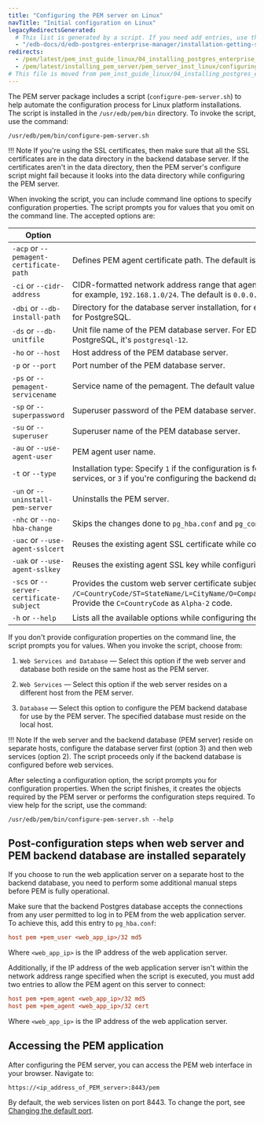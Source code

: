 ```yaml
---
title: "Configuring the PEM server on Linux"
navTitle: "Initial configuration on Linux"
legacyRedirectsGenerated:
  # This list is generated by a script. If you need add entries, use the `legacyRedirects` key.
  - "/edb-docs/d/edb-postgres-enterprise-manager/installation-getting-started/linux-installation-guide/8.0/configuring_the_pem_server_on_linux.html"
redirects:
  - /pem/latest/pem_inst_guide_linux/04_installing_postgres_enterprise_manager/05_configuring_the_pem_server_on_linux/
  - /pem/latest/installing_pem_server/pem_server_inst_linux/configuring_the_pem_server_on_linux/
# This file is moved from pem_inst_guide_linux/04_installing_postgres_enterprise_manager
---
```


The PEM server package includes a script (`configure-pem-server.sh`) to help automate the configuration process for Linux platform installations. The script is installed in the `/usr/edb/pem/bin` directory. To invoke the script, use the command:

```shell
/usr/edb/pem/bin/configure-pem-server.sh
```

!!! Note
    If you're using the SSL certificates, then make sure that all the SSL certificates are in the data directory in the backend database server. If the certificates aren't in the data directory, then the PEM server's configure script might fail because it looks into the data directory while configuring the PEM server.


When invoking the script, you can include command line options to specify configuration properties. The script prompts you for values that you omit on the command line. The accepted options are:

| Option                                   | Description                                                                                                                                                                                                                                                                         |
|------------------------------------------|-------------------------------------------------------------------------------------------------------------------------------------------------------------------------------------------------------------------------------------------------------------------------------------|
| `-acp` or `--pemagent-certificate-path`  | Defines PEM agent certificate path. The default is `/root/.pem`.                                                                                                                                                                                                                    |
| `-ci`  or `--cidr-address`               | CIDR-formatted network address range that agents connect to the server from, to be added to the server's `pg_hba.conf` file, for example, `192.168.1.0/24`. The default is `0.0.0.0/0`.                                                                                             |
| `-dbi` or `--db-install-path`            | Directory for the database server installation, for example, `/usr/edb/as12` for EDB Postgres Advanced Server or `/usr/pgsql-12` for PostgreSQL.                                                                                                                                    |
| `-ds`  or `--db-unitfile`                | Unit file name of the PEM database server. For EDB Postgres Advanced Server, the default file name is `edb-as-12`. For PostgreSQL, it's `postgresql-12`.                                                                                                                            |
| `-ho`  or `--host`                       | Host address of the PEM database server.                                                                                                                                                                                                                                            |
| `-p`   or `--port`                       | Port number of the PEM database server.                                                                                                                                                                                                                                             |
| `-ps`  or `--pemagent-servicename`       | Service name of the pemagent. The default value is `pemagent`.                                                                                                                                                                                                                      |
| `-sp`  or `--superpassword`              | Superuser password of the PEM database server. This value is required.                                                                                                                                                                                                              |
| `-su`  or `--superuser`                  | Superuser name of the PEM database server.                                                                                                                                                                                                                                          |
| `-au`  or `--use-agent-user`             | PEM agent user name.                                                                                                                                                                                                                                                                |
| `-t`   or `--type`                       | Installation type: Specify `1` if the configuration is for web services and backend database, `2` if you're configuring web services, or `3` if you're configuring the backend database. If you specify `3`, the database must reside on the local host.                            |
| `-un`  or `--uninstall-pem-server`       | Uninstalls the PEM server.                                                                                                                                                                                                                                                          |
| `-nhc` or `--no-hba-change`              | Skips the changes done to `pg_hba.conf` and `pg_config` files.                                                                                                                                                                                                                      |
| `-uac` or `--use-agent-sslcert`          | Reuses the existing agent SSL certificate while configuring the PEM server.                                                                                                                                                                                                         |
| `-uak` or `--use-agent-sslkey`           | Reuses the existing agent SSL key while configuring the PEM server.                                                                                                                                                                                                                 |
| `-scs` or `--server-certificate-subject` | Provides the custom web server certificate subject. The format is `/C=CountryCode/ST=StateName/L=CityName/O=CompanySelectionName/CN=CommonNameorHostname/emailAddress=user@company.com`. Provide the `C=CountryCode` as `Alpha-2` code. |
| `-h`   or `--help`                       | Lists all the available options while configuring the PEM server.                                                                                                                                                                                                                   |

If you don't provide configuration properties on the command line, the script prompts you for values. When you invoke the script, choose from:

1.  `Web Services and Database` &mdash; Select this option if the web server and database both reside on the same host as the PEM server.

2.  `Web Services` &mdash; Select this option if the web server resides on a different host from the PEM server.

3.  `Database` &mdash; Select this option to configure the PEM backend database for use by the PEM server. The specified database must reside on the local host.

!!! Note
    If the web server and the backend database (PEM server) reside on separate hosts, configure the database server first (option 3) and then web services (option 2). The script proceeds only if the backend database is configured before web services.

After selecting a configuration option, the script prompts you for configuration properties. When the script finishes, it creates the objects required by the PEM server or performs the configuration steps required. To view help for the script, use the command:

```shell
/usr/edb/pem/bin/configure-pem-server.sh --help
```

## Post-configuration steps when web server and PEM backend database are installed separately

If you choose to run the web application server on a separate host to the backend database, you need to perform some additional manual steps before PEM is fully operational.

Make sure that the backend Postgres database accepts the connections from any user permitted to log in to PEM from the web application server. To achieve this, add this entry to `pg_hba.conf`: 

```ini
host pem +pem_user <web_app_ip>/32 md5
```
Where `<web_app_ip>` is the IP address of the web application server.

Additionally, if the IP address of the web application server isn't within the network address range specified when the script is executed, you must add two entries to allow the PEM agent on this server to connect:


```ini
host pem +pem_agent <web_app_ip>/32 md5
host pem +pem_agent <web_app_ip>/32 cert
```

Where `<web_app_ip>` is the IP address of the web application server.

## Accessing the PEM application

After configuring the PEM server, you can access the PEM web interface in your browser. Navigate to:

```text
https://<ip_address_of_PEM_server>:8443/pem
```

By default, the web services listen on port 8443. To change the port, see [Changing the default port](../changing_default_port).
